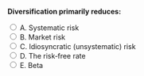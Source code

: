 
::: {.question-block}

<form onsubmit="event.preventDefault(); checkAnswer('module3_mcq_q10')" data-correct-answer="C">
  <strong style="display: block;">Diversification primarily reduces:</strong>

  <label><input type="radio" name="module3_mcq_q10" value="A"> A. Systematic risk</label><br>
  <label><input type="radio" name="module3_mcq_q10" value="B"> B. Market risk</label><br>
  <label><input type="radio" name="module3_mcq_q10" value="C"> C. Idiosyncratic (unsystematic) risk</label><br>
  <label><input type="radio" name="module3_mcq_q10" value="D"> D. The risk‑free rate</label><br>
  <label><input type="radio" name="module3_mcq_q10" value="E"> E. Beta</label><br>
</form>

<div id="feedback-module3_mcq_q10" class="feedback" data-status="" style="display:none;">
✅ Correct: C. Diversification eliminates firm‑specific risk but cannot eliminate systematic, market‑wide risk.
</div>

:::